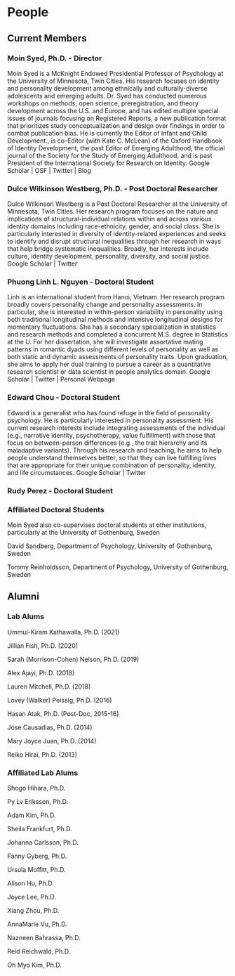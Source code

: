 # People {#people}

## Current Members

### Moin Syed, Ph.D. - Director

Moin Syed is a McKnight Endowed Presidential Professor of Psychology at the University of Minnesota, Twin Cities. His research focuses on identity and personality development among ethnically and culturally-diverse adolescents and emerging adults. Dr. Syed has conducted numerous workshops on methods, open science, preregistration, and theory development across the U.S. and Europe, and has edited multiple special issues of journals focusing on Registered Reports, a new publication format that prioritizes study conceptualization and design over findings in order to combat publication bias. He is currently the Editor of Infant and Child Development., is co-Editor (with Kate C. McLean) of the Oxford Handbook of Identity Development, the past Editor of Emerging Adulthood, the official journal of the Society for the Study of Emerging Adulthood, and is past President of the International Society for Research on Identity. Google Scholar | OSF  | Twitter  | Blog

### Dulce Wilkinson Westberg, Ph.D. - Post Doctoral Researcher

Dulce Wilkinson Westberg is a Post Doctoral Researcher at the University of Minnesota, Twin Cities. Her research program focuses on the nature and implications of structural-individual relations within and across various identity domains including race-ethnicity, gender, and social class. She is particularly interested in diversity of identity-related experiences and seeks to identify and disrupt structural inequalities through her research in ways that help bridge systematic inequalities. Broadly, her interests include culture, identity development, personality, diversity, and social justice. Google Scholar | Twitter

### Phuong Linh L. Nguyen - Doctoral Student 

Linh is an international student from Hanoi, Vietnam. Her research program broadly covers personality change and personality assessments. In particular, she is interested in within-person variability in personality using both traditional longitudinal methods and intensive longitudinal designs for momentary fluctuations. She has a secondary specialization in statistics and research methods and completed a concurrent M.S. degree in Statistics at the U. For her dissertation, she will investigate assortative mating patterns in romantic dyads using different levels of personality as well as both static and dynamic assessments of personality traits. Upon graduation, she aims to apply her dual training to pursue a career as a quantitative research scientist or data scientist in people analytics domain. Google Scholar | Twitter | Personal Webpage

### Edward Chou - Doctoral Student 

Edward is a generalist who has found refuge in the field of personality psychology. He is particularly interested in personality assessment. His current research interests include integrating assessments of the individual (e.g., narrative identity, psychotherapy, value fulfillment) with those that focus on between-person differences (e.g., the trait hierarchy and its maladaptive variants). Through his research and teaching, he aims to help people understand themselves better, so that they can live fulfilling lives that are appropriate for their unique combination of personality, identity, and life circumstances. Google Scholar | Twitter

### Rudy Perez - Doctoral Student 

### Affiliated Doctoral Students

Moin Syed also co-supervises doctoral students at other institutions, particularly at the University of Gothenburg, Sweden

David Sandberg, Department of Psychology, University of Gothenburg, Sweden

Tommy Reinholdsson, Department of Psychology, University of Gothenburg, Sweden

## Alumni

### Lab Alums

Ummul-Kiram Kathawalla, Ph.D. (2021)

Jillian Fish, Ph.D. (2020)

Sarah (Morrison-Cohen) Nelson, Ph.D. (2019) 

Alex Ajayi, Ph.D. (2018)

Lauren Mitchell, Ph.D. (2018)

Lovey (Walker) Peissig, Ph.D. (2016) 

Hasan Atak, Ph.D. (Post-Doc, 2015-16)

José Causadias, Ph.D. (2014)

Mary Joyce Juan, Ph.D. (2014)

Reiko Hirai, Ph.D. (2013)

### Affiliated Lab Alums

Shogo Hihara, Ph.D. 

Py Lv Eriksson, Ph.D. 

Adam Kim, Ph.D. 

Sheila Frankfurt, Ph.D. 

Johanna Carlsson, Ph.D. 

Fanny Gyberg, Ph.D. 

Ursula Moffitt, Ph.D. 

Alison Hu, Ph.D. 

Joyce Lee, Ph.D. 

Xiang Zhou, Ph.D. 

AnnaMarie Vu, Ph.D. 

Nazneen Bahrassa, Ph.D. 

Reid Reichwald, Ph.D. 

Oh Myo Kim, Ph.D. 
